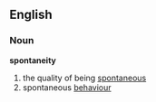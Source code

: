 ==English==
===Noun===
'''spontaneity'''
# the quality of being [[spontaneous]]
# spontaneous [[behaviour]]